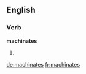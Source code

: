 ==English==

===Verb===
'''machinates'''

# {{third-person singular of|[[machinate]]}}

[[de:machinates]]
[[fr:machinates]]